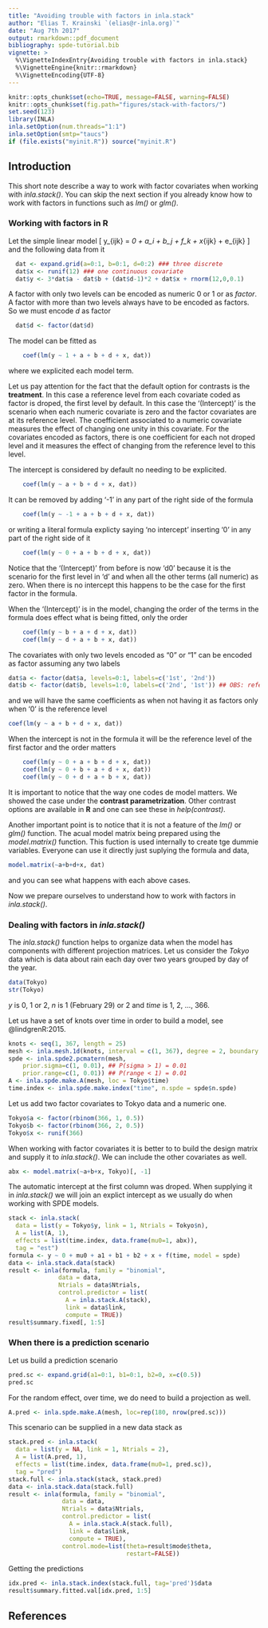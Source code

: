 ```yaml
---
title: "Avoiding trouble with factors in inla.stack"
author: "Elias T. Krainski `(elias@r-inla.org)`"
date: "Aug 7th 2017"
output: rmarkdown::pdf_document
bibliography: spde-tutorial.bib
vignette: >
  %\VignetteIndexEntry{Avoiding trouble with factors in inla.stack}
  %\VignetteEngine{knitr::rmarkdown}
  %\VignetteEncoding{UTF-8} 
---
```


```r
knitr::opts_chunk$set(echo=TRUE, message=FALSE, warning=FALSE)
knitr::opts_chunk$set(fig.path="figures/stack-with-factors/")
set.seed(123)
library(INLA)
inla.setOption(num.threads="1:1")
inla.setOption(smtp="taucs")
if (file.exists("myinit.R")) source("myinit.R")
```

## Introduction

This short note describe a way to work with factor covariates
when working with _inla.stack()_. 
You can skip the next section if you already know how to work with 
factors in functions such as _lm()_ or _glm()_.

### Working with factors in **R**

Let the simple linear model 
\[ y_{ijk} = \mu_0 + a_i + b_j + f_k + \beta x_{ijk} + e_{ijk} \]
and the following data from it 
```r
  dat <- expand.grid(a=0:1, b=0:1, d=0:2) ### three discrete
  dat$x <- runif(12) ### one continuous covariate
  dat$y <- 3*dat$a - dat$b + (dat$d-1)*2 + dat$x + rnorm(12,0,0.1)
```

A factor with only two levels can be encoded 
as numeric $0$ or $1$ or as _factor_. 
A factor with more than two levels always 
have to be encoded as factors. 
So we must encode $d$ as factor 
```r
  dat$d <- factor(dat$d) 
```

The model can be fitted as
```r
	coef(lm(y ~ 1 + a + b + d + x, dat))
```
where we explicited each model term. 

Let us pay attention for the fact that the 
default option for contrasts is the **treatment**. 
In this case a reference level from each covariate 
coded as factor is droped, the first level by default. 
In this case the '(Intercept)' is the scenario when 
each numeric covariate is zero and the factor covariates 
are at its reference level. 
The coefficient associated to a numeric covariate 
measures the effect of changing one unity in this covariate. 
For the covariates encoded as factors, there is one 
coefficient for each not droped level and it measures the 
effect of changing from the reference level to this level. 

The intercept is considered by default 
no needing to be explicited. 
```r
	coef(lm(y ~ a + b + d + x, dat))
```
It can be removed by adding '-1' in any part of the 
right side of the formula 
```r
	coef(lm(y ~ -1 + a + b + d + x, dat))
```
or writing a literal formula explicty saying 'no intercept' 
inserting '0' in any part of the right side of it 
```r
	coef(lm(y ~ 0 + a + b + d + x, dat))
```
Notice that the '(Intercept)' from before is now 'd0' 
because it is the scenario for the first level in 'd' 
and when all the other terms (all numeric) as zero. 
When there is no intercept this happens to be the case 
for the first factor in the formula. 

When the '(Intercept)' is in the model, changing the order 
of the terms in the formula does effect what is being 
fitted, only the order 
```r
	coef(lm(y ~ b + a + d + x, dat))
	coef(lm(y ~ d + a + b + x, dat))
```

The covariates with only two levels encoded as "0" or "1" 
can be encoded as factor assuming any two labels 
```r
dat$a <- factor(dat$a, levels=0:1, labels=c('1st', '2nd'))
dat$b <- factor(dat$b, levels=1:0, labels=c('2nd', '1st')) ## OBS: reference level changed
```
and we will have the same coefficients as when not having 
it as factors only when '0' is the reference level
```r
coef(lm(y ~ a + b + d + x, dat))
```

When the intercept is not in the formula it will be 
the reference level of the first factor and 
the order matters
```r
	coef(lm(y ~ 0 + a + b + d + x, dat))
	coef(lm(y ~ 0 + b + a + d + x, dat))
	coef(lm(y ~ 0 + d + a + b + x, dat))
```

It is important to notice that 
the way one codes de model matters. 
We showed the case under the **contrast parametrization**. 
Other contrast options are available in **R** 
and one can see these in _help(contrast)_. 

Another important point is to notice that it is not a feature 
of the _lm()_ or _glm()_ function. 
The acual model matrix being prepared using the _model.matrix()_ 
function. 
This fuction is used internally to create tge dummie variables. 
Everyone can use it directly just suplying the formula and data, 
```r
model.matrix(~a+b+d+x, dat) 
```
and you can see what happens with each above cases.

Now we prepare ourselves to understand how to work with 
factors in _inla.stack()_. 

### Dealing with factors in _inla.stack()_ 

The _inla.stack()_ function helps to organize 
data when the model has components with 
different projection matrices. 
Let us consider the _Tokyo_ data which is 
data about rain each day over two years 
grouped by day of the year. 
```r
data(Tokyo)
str(Tokyo)
``` 
$y$ is $0$, $1$ or $2$, 
$n$ is $1$ (February 29) or $2$ 
and $time$ is $1$, $2$, ..., $366$. 

Let us have a set of knots over time in order to build 
a model, see @lindgrenR:2015. 

```r
knots <- seq(1, 367, length = 25)
mesh <- inla.mesh.1d(knots, interval = c(1, 367), degree = 2, boundary = "cyclic")
spde <- inla.spde2.pcmatern(mesh, 
    prior.sigma=c(1, 0.01), ## P(sigma > 1) = 0.01
    prior.range=c(1, 0.01)) ## P(range < 1) = 0.01
A <- inla.spde.make.A(mesh, loc = Tokyo$time)
time.index <- inla.spde.make.index("time", n.spde = spde$n.spde)
```
Let us add two factor covariates to Tokyo data and a numeric one. 
```r
Tokyo$a <- factor(rbinom(366, 1, 0.5))
Tokyo$b <- factor(rbinom(366, 2, 0.5))
Tokyo$x <- runif(366)
```

When working with factor covariates it is better to 
to build the design matrix and supply it to 
_inla.stack()_. 
We can include the other covariates as well.
```r
abx <- model.matrix(~a+b+x, Tokyo)[, -1]
```
The automatic intercept at the first column was droped. 
When supplying it in _inla.stack()_ we will join an explict 
intercept as we usually do when working with SPDE models. 

```r
stack <- inla.stack(
  data = list(y = Tokyo$y, link = 1, Ntrials = Tokyo$n),
  A = list(A, 1),
  effects = list(time.index, data.frame(mu0=1, abx)),
  tag = "est")
formula <- y ~ 0 + mu0 + a1 + b1 + b2 + x + f(time, model = spde)
data <- inla.stack.data(stack)
result <- inla(formula, family = "binomial", 
              data = data, 
              Ntrials = data$Ntrials,
              control.predictor = list(
                A = inla.stack.A(stack), 
                link = data$link, 
                compute = TRUE))
result$summary.fixed[, 1:5]
```

### When there is a prediction scenario

Let us build a prediction scenario 
```r
pred.sc <- expand.grid(a1=0:1, b1=0:1, b2=0, x=c(0.5))
pred.sc
```

For the random effect, over time, we do need 
to build a projection as well. 
```r
A.pred <- inla.spde.make.A(mesh, loc=rep(180, nrow(pred.sc)))
```

This scenario can be supplied in a new data stack as 
```r
stack.pred <- inla.stack(
  data = list(y = NA, link = 1, Ntrials = 2),
  A = list(A.pred, 1),
  effects = list(time.index, data.frame(mu0=1, pred.sc)),
  tag = "pred")
stack.full <- inla.stack(stack, stack.pred)
data <- inla.stack.data(stack.full)
result <- inla(formula, family = "binomial", 
               data = data, 
               Ntrials = data$Ntrials,
               control.predictor = list(
                 A = inla.stack.A(stack.full), 
                 link = data$link, 
                 compute = TRUE),
               control.mode=list(theta=result$mode$theta, 
                                 restart=FALSE))
```

Getting the predictions
```r
idx.pred <- inla.stack.index(stack.full, tag='pred')$data
result$summary.fitted.val[idx.pred, 1:5]
```

## References
